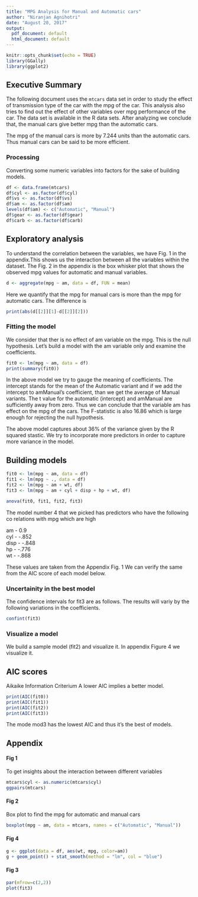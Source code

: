 ```yaml
---
title: "MPG Analysis for Manual and Automatic cars"
author: "Niranjan Agnihotri"
date: "August 20, 2017"
output:
  pdf_document: default
  html_document: default
---
```


```r
knitr::opts_chunk$set(echo = TRUE)
library(GGally)
library(ggplot2)
```

## Executive Summary
The following document uses the `mtcars` data set in order to study the effect of 
transmission type of the car with the mpg of the car. 
This analysis also tries to find out the effect of other variables over mpg performance 
of the car. The data set is available in the R data sets.
After analyzing we conclude that, the manual cars give better mpg than the automatic cars.

The mpg of the manual cars is more by 7.244 units than the automatic cars.
Thus manual cars can be said to be more efficient.  

### Processing   
Converting some numeric variables into factors for the sake of building models.
```r
df <- data.frame(mtcars)
df$cyl <- as.factor(df$cyl)
df$vs <- as.factor(df$vs)
df$am <- as.factor(df$am)
levels(df$am) <- c("Automatic", "Manual")
df$gear <- as.factor(df$gear)
df$carb <- as.factor(df$carb)
```
## Exploratory analysis
To understand the correlation between the variables, we have Fig. 1 in the appendix.This shows us the interaction between all the variables within the dataset.
The Fig. 2 in the appendix is the box whisker plot that shows the observed mpg values for
automatic and manual variables.
```r
d <- aggregate(mpg ~ am, data = df, FUN = mean)
```
Here we quantify that the mpg for manual cars is more than the mpg for automatic cars.
The difference is 
```r
print(abs(d[[2]][1]-d[[2]][2]))
```
### Fitting the model
We consider that ther is no effect of am variable on the mpg. This is the null hypothesis.
Let's build a model with the am variable only and examine the coefficients.
```r
fit0 <- lm(mpg ~ am, data = df)
print(summary(fit0))
```
In the above model we try to gauge the meaning of coefficients.
The intercept stands for the mean of the Automatic variant and if we add the intercept to amManual's coefficient, than we get the average of Manual variants.
The t value for the automatic (intercept) and amManual are sufficiently away from zero.
Thus we can conclude that the variable am has effect on the mpg of the cars.
The F-statistic is also 16.86 which is large enough for rejecting the null hypothesis.

The above model captures about 36% of the variance given by the R squared stastic.
We try to incorporate more predictors in order to capture more variance in the model.

## Building models 
```r
fit0 <- lm(mpg ~ am, data = df)
fit1 <- lm(mpg ~ ., data = df)
fit2 <- lm(mpg ~ am + wt, df)
fit3 <- lm(mpg ~ am + cyl + disp + hp + wt, df)

anova(fit0, fit1, fit2, fit3)
```
The model number 4 that we picked 
has predictors who have the following co relations with mpg which are high

am - 0.9  
cyl -  -.852  
disp -  -.848  
hp -  -.776  
wt -  -.868  

These values are taken from the Appendix Fig. 1
We can verify the same from the AIC score of each model below.

### Uncertainity in the best model
The confidence intervals for fit3 are as follows. The results will variy by the following
variations in the coefficients.
```r
confint(fit3)
```
### Visualize a model
We build a sample model (fit2) and visualize it. In appendix Figure 4 we visualize it.

## AIC scores
Aikaike Information Criterium
A lower AIC implies a better model.
```r
print(AIC(fit0))
print(AIC(fit1))
print(AIC(fit2))
print(AIC(fit3))
```
The mode mod3 has the lowest AIC and thus it's the best of models.

## Appendix
#### Fig 1
To get insights about the interaction between different variables
```r
mtcars$cyl <- as.numeric(mtcars$cyl)
ggpairs(mtcars)
```

#### Fig 2
Box plot to find the mpg for automatic and manual cars
```r
boxplot(mpg ~ am, data = mtcars, names = c("Automatic", "Manual"))
```
#### Fig 4
```r
g <- ggplot(data = df, aes(wt, mpg, color=am))
g + geom_point() + stat_smooth(method = "lm", col = "blue")
```
#### Fig 3
```r
par(mfrow=c(2,2))
plot(fit3)
```

